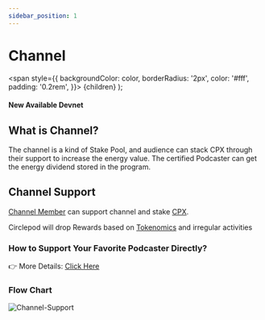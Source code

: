 ```yaml
---
sidebar_position: 1
---
```


# Channel


  <span
    style={{
      backgroundColor: color,
      borderRadius: '2px',
      color: '#fff',
      padding: '0.2rem',
    }}>
    {children}
  </span>
);

#### New Available <Highlight color="#25c2a0">Devnet</Highlight>

## What is Channel?

The channel is a kind of Stake Pool, and audience can stack CPX through their support to increase the energy value. The certified Podcaster can get the energy dividend stored in the program.

## Channel Support

[Channel Member](/docs/channel/channel-member) can support channel and stake [CPX](/docs/tokenomics/intro).

Circlepod will drop Rewards based on [Tokenomics](/docs/tokenomics/intro) and irregular activities

### How to Support Your Favorite Podcaster Directly?

👉 More Details: [Click Here](/docs/channel/intro)


### Flow Chart
![Channel-Support](/img/channel/Channel-Support.svg)
